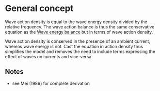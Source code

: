 = General concept =
Wave action density is equal to the wave energy density divided by the relative frequency. The wave action balance is thus the same conservative equation as the [[Wave energy balance]] but in terms of wave action density.

Wave action density is conserved in the presence of an ambient current, whereas wave energy is not. Cast the equation in action density thus simplifies the model and removes the need to include terms expressing the effect of waves on currents and vice-versa

== Notes ==
* see Mei (1989) for complete derivation
